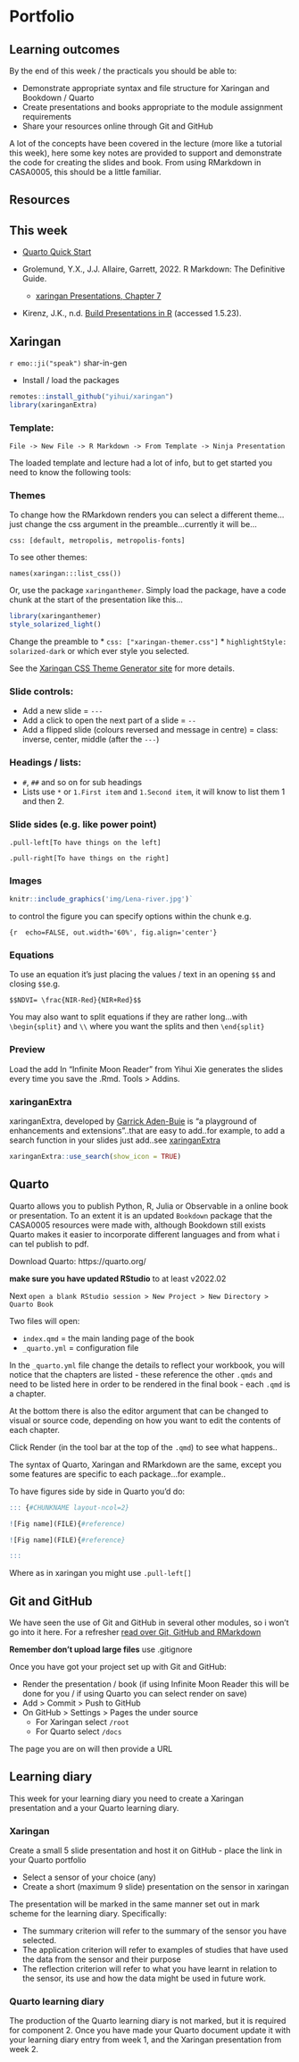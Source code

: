 # Portfolio {#sec-port}

## Learning outcomes

By the end of this week / the practicals you should be able to:

-   Demonstrate appropriate syntax and file structure for Xaringan and Bookdown / Quarto
-   Create presentations and books appropriate to the module assignment requirements
-   Share your resources online through Git and GitHub

A lot of the concepts have been covered in the lecture (more like a tutorial this week), here some key notes are provided to support and demonstrate the code for creating the slides and book. From using RMarkdown in CASA0005, this should be a little familiar.

## Resources

::: callout-tip
## This week

-   [Quarto Quick Start](https://quarto.org/docs/books/#quick-start)

-   Grolemund, Y.X., J.J. Allaire, Garrett, 2022. R Markdown: The Definitive Guide.

    -   [xaringan Presentations, Chapter 7](https://bookdown.org/yihui/rmarkdown/xaringan.html)

-   Kirenz, J.K., n.d. [Build Presentations in R](https://www.kirenz.com/slides/xaringan-demo-slides.html#1) (accessed 1.5.23).

:::

## Xaringan

`r emo::ji("speak")` shar-in-gen

-   Install / load the packages

```r
remotes::install_github("yihui/xaringan")
library(xaringanExtra)
```

### Template:

`File -> New File -> R Markdown -> From Template -> Ninja Presentation`

The loaded template and lecture had a lot of info, but to get started you need to know the following tools:

### Themes

To change how the RMarkdown renders you can select a different theme...just change the css argument in the preamble...currently it will be...

`css: [default, metropolis, metropolis-fonts]`

To see other themes:

`names(xaringan:::list_css())`

Or, use the package `xaringanthemer`. Simply load the package, have a code chunk at the start of the presentation like this...

```r
library(xaringanthemer)
style_solarized_light()
```

Change the preamble to \* `css: ["xaringan-themer.css"]` \* `highlightStyle: solarized-dark` or which ever style you selected.

See the [Xaringan CSS Theme Generator site](https://cran.r-project.org/web/packages/xaringanthemer/vignettes/xaringanthemer.html) for more details.

### Slide controls:

-   Add a new slide = `---`
-   Add a click to open the next part of a slide = `--`
-   Add a flipped slide (colours reversed and message in centre) = class: inverse, center, middle (after the `---`)

### Headings / lists:

-   `#`, `##` and so on for sub headings
-   Lists use `*` or `1.First item` and `1.Second item`, it will know to list them 1 and then 2.

### Slide sides (e.g. like power point)

`.pull-left[To have things on the left]`

`.pull-right[To have things on the right]`

### Images

```r
knitr::include_graphics('img/Lena-river.jpg')`
```

to control the figure you can specify options within the chunk e.g.

`{r  echo=FALSE, out.width='60%', fig.align='center'}`

### Equations

To use an equation it's just placing the values / text in an opening `$$` and closing `$$`e.g.

`$$NDVI= \frac{NIR-Red}{NIR+Red}$$`

You may also want to split equations if they are rather long...with `\begin{split}` and `\\` where you want the splits and then `\end{split}`

```{=tex}
\begin{split}
Wetness = 0.1509(B2)+0.1973(B3)\\+0.3279(B4)+0.3406(B8)\\−
0.7112(B11)−0.4572(B12)
\end{split}
```
### Preview

Load the add In "Infinite Moon Reader" from Yihui Xie generates the slides every time you save the .Rmd. Tools \> Addins.

### xaringanExtra

xaringanExtra, developed by [Garrick Aden-Buie](https://github.com/gadenbuie) is "a playground of enhancements and extensions"..that are easy to add..for example, to add a search function in your slides just add..see [xaringanExtra](https://pkg.garrickadenbuie.com/xaringanExtra/#/search)

```r
xaringanExtra::use_search(show_icon = TRUE)
```

## Quarto

Quarto allows you to publish Python, R, Julia or Observable in a online book or presentation. To an extent it is an updated `Bookdown` package that the CASA0005 resources were made with, although Bookdown still exists Quarto makes it easier to incorporate different languages and from what i can tel publish to pdf.

Download Quarto: https://quarto.org/

**make sure you have updated RStudio** to at least v2022.02

Next `open a blank RStudio session > New Project > New Directory > Quarto Book`

Two files will open:

-   `index.qmd` = the main landing page of the book
-   `_quarto.yml` = configuration file

In the `_quarto.yml` file change the details to reflect your workbook, you will notice that the chapters are listed - these reference the other `.qmds` and need to be listed here in order to be rendered in the final book - each `.qmd` is a chapter.

At the bottom there is also the editor argument that can be changed to visual or source code, depending on how you want to edit the contents of each chapter.

Click Render (in the tool bar at the top of the `.qmd`) to see what happens..

The syntax of Quarto, Xaringan and RMarkdown are the same, except you some features are specific to each package...for example..

To have figures side by side in Quarto you'd do:

```r
::: {#CHUNKNAME layout-ncol=2}

![Fig name](FILE){#reference)

![Fig name](FILE){#reference}

:::
```

Where as in xaringan you might use `.pull-left[]`

## Git and GitHub

We have seen the use of Git and GitHub in several other modules, so i won't go into it here. For a refresher [read over Git, GitHub and RMarkdown](https://andrewmaclachlan.github.io/CASA0005repo/git-github-and-rmarkdown.html)

**Remember don't upload large files** use .gitignore

Once you have got your project set up with Git and GitHub:

-   Render the presentation / book (if using Infinite Moon Reader this will be done for you / if using Quarto you can select render on save)
-   Add \> Commit \> Push to GitHub
-   On GitHub \> Settings \> Pages the under source
    -   For Xaringan select `/root`
    -   For Quarto select `/docs`

The page you are on will then provide a URL

## Learning diary

This week for your learning diary you need to create a Xaringan presentation and a your Quarto learning diary.

### Xaringan

Create a small 5 slide presentation and host it on GitHub - place the link in your Quarto portfolio

-   Select a sensor of your choice (any)
-   Create a short (maximum 9 slide) presentation on the sensor in xaringan

The presentation will be marked in the same manner set out in mark scheme for the learning diary. Specifically:

-   The summary criterion will refer to the summary of the sensor you have selected.
-   The application criterion will refer to examples of studies that have used the data from the sensor and their purpose
-   The reflection criterion will refer to what you have learnt in relation to the sensor, its use and how the data might be used in future work.

### Quarto learning diary

The production of the Quarto learning diary is not marked, but it is required for component 2. Once you have made your Quarto document update it with your learning diary entry from week 1, and the Xaringan presentation from week 2.
